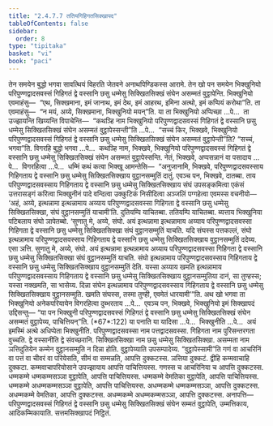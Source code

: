 ```yaml
---
title: "2.4.7.7 ततियगिहिगतसिक्खापद"
tableOfContents: false
sidebar:
  order: 8
type: "tipitaka"
basket: "vi"
book: "paci"
---
```



<DynamicBreadcrumb />

<Division number="1101" book="paci">

<Paragraph number="3255" book="paci">
तेन समयेन बुद्धो भगवा सावत्थियं विहरति जेतवने अनाथपिण्डिकस्स आरामे. तेन खो पन समयेन भिक्खुनियो परिपुण्णद्वादसवस्सं गिहिगतं द्वे वस्सानि छसु धम्मेसु सिक्खितसिक्खं संघेन असम्मतं वुट्ठापेन्ति. भिक्खुनियो एवमाहंसु—  “एथ, सिक्खमाना, इमं जानाथ, इमं देथ, इमं आहरथ, इमिना अत्थो, इमं कप्पियं करोथा”ति. ता एवमाहंसु—  “न मयं, अय्ये, सिक्खमाना, भिक्खुनियो मयन्”ति.
</Paragraph>

<Paragraph number="3256" book="paci">
या ता भिक्खुनियो अप्पिच्छा …पे…  ता उज्झायन्ति खिय्यन्ति विपाचेन्ति—  “कथञ्हि नाम भिक्खुनियो परिपुण्णद्वादसवस्सं गिहिगतं द्वे वस्सानि छसु धम्मेसु सिक्खितसिक्खं संघेन असम्मतं वुट्ठापेस्सन्ती”ति …पे…  “सच्चं किर, भिक्खवे, भिक्खुनियो परिपुण्णद्वादसवस्सं गिहिगतं द्वे वस्सानि छसु धम्मेसु सिक्खितसिक्खं संघेन असम्मतं वुट्ठापेन्ती”ति? “सच्चं, भगवा”ति. विगरहि बुद्धो भगवा …पे…  कथञ्हि नाम, भिक्खवे, भिक्खुनियो परिपुण्णद्वादसवस्सं गिहिगतं द्वे वस्सानि छसु धम्मेसु सिक्खितसिक्खं संघेन असम्मतं वुट्ठापेस्सन्ति. नेतं, भिक्खवे, अप्पसन्नानं वा पसादाय …पे…  विगरहित्वा …पे…  धम्मिं कथं कत्वा भिक्खू आमन्तेसि—  “अनुजानामि, भिक्खवे, परिपुण्णद्वादसवस्साय गिहिगताय द्वे वस्सानि छसु धम्मेसु सिक्खितसिक्खाय वुट्ठानसम्मुतिं दातुं. एवञ्च पन, भिक्खवे, दातब्बा. ताय परिपुण्णद्वादसवस्साय गिहिगताय द्वे वस्सानि छसु धम्मेसु सिक्खितसिक्खाय संघं उपसङ्कमित्वा एकंसं उत्तरासङ्गं करित्वा भिक्खुनीनं पादे वन्दित्वा उक्कुटिकं निसीदित्वा अञ्जलिं पग्गहेत्वा एवमस्स वचनीयो—  ‘अहं, अय्ये, इत्थन्नामा इत्थन्नामाय अय्याय परिपुण्णद्वादसवस्सा गिहिगता द्वे वस्सानि छसु धम्मेसु सिक्खितसिक्खा, संघं वुट्ठानसम्मुतिं याचामी’ति. दुतियम्पि याचितब्बा. ततियम्पि याचितब्बा. ब्यत्ताय भिक्खुनिया पटिबलाय संघो ञापेतब्बो.
</Paragraph>

</Division>
<Division number="1102" book="paci">

<Paragraph number="3257" book="paci">
‘सुणातु मे, अय्ये, संघो. अयं इत्थन्नामा इत्थन्नामाय अय्याय परिपुण्णद्वादसवस्सा गिहिगता द्वे वस्सानि छसु धम्मेसु सिक्खितसिक्खा संघं वुट्ठानसम्मुतिं याचति. यदि संघस्स पत्तकल्लं, संघो इत्थन्नामाय परिपुण्णद्वादसवस्साय गिहिगताय द्वे वस्सानि छसु धम्मेसु सिक्खितसिक्खाय वुट्ठानसम्मुतिं ददेय्य. एसा ञत्ति.
</Paragraph>

<Paragraph number="3258" book="paci">
सुणातु मे, अय्ये, संघो. अयं इत्थन्नामा इत्थन्नामाय अय्याय परिपुण्णद्वादसवस्सा गिहिगता द्वे वस्सानि छसु धम्मेसु सिक्खितसिक्खा संघं वुट्ठानसम्मुतिं याचति. संघो इत्थन्नामाय परिपुण्णद्वादसवस्साय गिहिगताय द्वे वस्सानि छसु धम्मेसु सिक्खितसिक्खाय वुट्ठानसम्मुतिं देति. यस्सा अय्याय खमति इत्थन्नामाय परिपुण्णद्वादसवस्साय गिहिगताय द्वे वस्सानि छसु धम्मेसु सिक्खितसिक्खाय वुट्ठानसम्मुतिया दानं, सा तुण्हस्स; यस्सा नक्खमति, सा भासेय्य.
</Paragraph>

<Paragraph number="3259" book="paci">
दिन्ना संघेन इत्थन्नामाय परिपुण्णद्वादसवस्साय गिहिगताय द्वे वस्सानि छसु धम्मेसु सिक्खितसिक्खाय वुट्ठानसम्मुति. खमति संघस्स, तस्मा तुण्ही, एवमेतं धारयामी’”ति.
</Paragraph>

<Paragraph number="3260" book="paci">
अथ खो भगवा ता भिक्खुनियो अनेकपरियायेन विगरहित्वा दुब्भरताय …पे…  एवञ्च पन, भिक्खवे, भिक्खुनियो इमं सिक्खापदं उद्दिसन्तु—
</Paragraph>

</Division>
<Division number="1103" book="paci">

<Paragraph number="3261" book="paci">
<Emphasis>“या पन भिक्खुनी परिपुण्णद्वादसवस्सं गिहिगतं द्वे वस्सानि छसु धम्मेसु सिक्खितसिक्खं संघेन असम्मतं वुट्ठापेय्य, पाचित्तियन्”</Emphasis>ति. (*67*:<Emphasis>122</Emphasis>)
</Paragraph>

</Division>
<Division number="1104" book="paci">

<Paragraph number="3262" book="paci">
<Emphasis>या पना</Emphasis>ति या यादिसा …पे…  <Emphasis>भिक्खुनी</Emphasis>ति …पे…  अयं इमस्मिं अत्थे अधिप्पेता भिक्खुनीति.
</Paragraph>

<Paragraph number="3263" book="paci">
<Emphasis>परिपुण्णद्वादसवस्सा</Emphasis> नाम पत्तद्वादसवस्सा. <Emphasis>गिहिगता</Emphasis> नाम पुरिसन्तरगता वुच्चति. <Emphasis>द्वे वस्सानी</Emphasis>ति द्वे संवच्छरानि. <Emphasis>सिक्खितसिक्खा</Emphasis> नाम छसु धम्मेसु सिक्खितसिक्खा. <Emphasis>असम्मता</Emphasis> नाम ञत्तिदुतियेन कम्मेन वुट्ठानसम्मुति न दिन्ना होति. <Emphasis>वुट्ठापेय्या</Emphasis>ति उपसम्पादेय्य.
</Paragraph>

<Paragraph number="3264" book="paci">
“वुट्ठापेस्सामी”ति गणं वा आचरिनिं वा पत्तं वा चीवरं वा परियेसति, सीमं वा सम्मन्नति, आपत्ति दुक्कटस्स. ञत्तिया दुक्कटं. द्वीहि कम्मवाचाहि दुक्कटा. कम्मवाचापरियोसाने उपज्झायाय आपत्ति पाचित्तियस्स. गणस्स च आचरिनिया च आपत्ति दुक्कटस्स.
</Paragraph>

</Division>
<Division number="1105" book="paci">

<Paragraph number="3265" book="paci">
धम्मकम्मे धम्मकम्मसञ्ञा वुट्ठापेति, आपत्ति पाचित्तियस्स. धम्मकम्मे वेमतिका वुट्ठापेति, आपत्ति पाचित्तियस्स. धम्मकम्मे अधम्मकम्मसञ्ञा वुट्ठापेति, आपत्ति पाचित्तियस्स.
</Paragraph>

<Paragraph number="3266" book="paci">
अधम्मकम्मे धम्मकम्मसञ्ञा, आपत्ति दुक्कटस्स. अधम्मकम्मे वेमतिका, आपत्ति दुक्कटस्स. अधम्मकम्मे अधम्मकम्मसञ्ञा, आपत्ति दुक्कटस्स.
</Paragraph>

</Division>
<Division number="1106" book="paci">

<Paragraph number="3267" book="paci">
अनापत्ति—  परिपुण्णद्वादसवस्सं गिहिगतं द्वे वस्सानि छसु धम्मेसु सिक्खितसिक्खं संघेन सम्मतं वुट्ठापेति, उम्मत्तिकाय, आदिकम्मिकायाति.

</Paragraph>
</Division>

<Paragraph number="3268" type="center" book="paci">
सत्तमसिक्खापदं निट्ठितं.
</Paragraph>